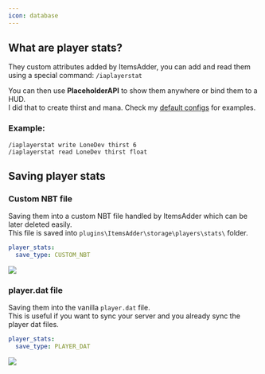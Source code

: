 ```yaml
---
icon: database
---
```


## What are player stats?

They custom attributes added by ItemsAdder, you can add and read them using a special command: `/iaplayerstat`

You can then use **PlaceholderAPI** to show them anywhere or bind them to a HUD.\
I did that to create thirst and mana. Check my [default configs](https://github.com/search?q=repo%3AItemsAdder%2FDefaultPack+player_stat_name\&type=code) for examples.

### Example:&#x20;

`/iaplayerstat write LoneDev thirst 6`\
`/iaplayerstat read LoneDev thirst float`

## Saving player stats

### Custom NBT file

Saving them into a custom NBT file handled by ItemsAdder which can be later deleted easily.\
This file is saved into `plugins\ItemsAdder\storage\players\stats\` folder.

```yaml
player_stats:
  save_type: CUSTOM_NBT
```

<img src="/assets/images/image (236).png" />

### player.dat file

Saving them into the vanilla `player.dat` file.\
This is useful if you want to sync your server and you already sync the player dat files.

```yaml
player_stats:
  save_type: PLAYER_DAT
```

<img src="/assets/images/image (237).png" />
